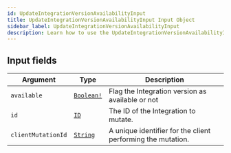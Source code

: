 ```yaml
---
id: UpdateIntegrationVersionAvailabilityInput
title: UpdateIntegrationVersionAvailabilityInput Input Object
sidebar_label: UpdateIntegrationVersionAvailabilityInput
description: Learn how to use the UpdateIntegrationVersionAvailabilityInput Input Object for 's API.
---
```


## Input fields

| Argument           | Type                                        | Description                                                 |
| ------------------ | ------------------------------------------- | ----------------------------------------------------------- |
| `available`        | [`Boolean!`](api/schema/scalar/Boolean.mdx) | Flag the Integration version as available or not            |
| `id`               | [`ID`](api/schema/scalar/ID.mdx)            | The ID of the Integration to mutate.                        |
| `clientMutationId` | [`String`](api/schema/scalar/String.mdx)    | A unique identifier for the client performing the mutation. |
